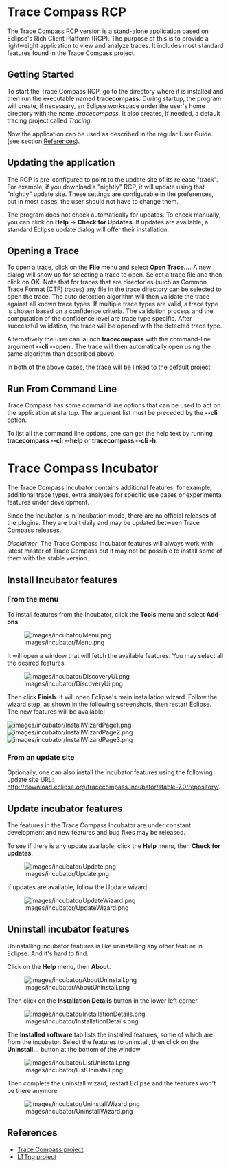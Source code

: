 
= Trace Compass RCP =

The Trace Compass RCP version is a stand-alone application based on Eclipse's
Rich Client Platform (RCP). The purpose of this is to provide a lightweight
application to view and analyze traces. It includes most standard features found
in the Trace Compass project.

== Getting Started ==

To start the Trace Compass RCP, go to the directory where it is installed and
then run the executable named '''tracecompass'''. During startup, the program
will create, if necessary, an Eclipse workspace under the user's home directory
with the name ''.tracecompass''. It also creates, if needed, a default tracing
project called ''Tracing''.

Now the application can be used as described in the regular User Guide. (see
section [[#References | References]]).

== Updating the application ==

The RCP is pre-configured to point to the update site of its release "track".
For example, if you download a "nightly" RCP, it will update using that
"nightly" update site. These settings are configurable in the preferences, but
in most cases, the user should not have to change them.

The program does not check automatically for updates. To check manually, you can
click on '''Help''' -> '''Check for Updates'''. If updates are available, a
standard Eclipse update dialog will offer their installation.

== Opening a Trace ==

To open a trace, click on the '''File''' menu and select '''Open Trace...'''.
A new dialog will show up for selecting a trace to open. Select a trace file
and then click on '''OK'''. Note that for traces that are directories
(such as Common Trace Format (CTF) traces) any file in the trace directory can
be selected to open the trace. The auto detection algorithm will then validate
the trace against all known trace types. If multiple trace types are valid, a
trace type is chosen based on a confidence criteria. The validation process and
the computation of the confidence level are trace type specific. After
successful validation, the trace will be opened with the detected trace type.

Alternatively the user can launch '''tracecompass''' with the command-line
argument '''--cli --open <trace-path>'''. The trace will then automatically open 
using the same algorithm than described above.

In both of the above cases, the trace will be linked to the default project.

== Run From Command Line ==

Trace Compass has some command line options that can be used to act on the application at startup. The argument list must be preceded by the '''--cli''' option.

To list all the command line options, one can get the help text by running '''tracecompass --cli --help''' or '''tracecompass --cli -h'''.

= Trace Compass Incubator =

The Trace Compass Incubator contains additional features, for example, additional trace types, extra analyses for specific use cases or experimental features under development.

Since the Incubator is in Incubation mode, there are no official releases of the plugins. They are built daily and may be updated between Trace Compass releases.

''Disclaimer'': The Trace Compass Incubator features will always work with latest master of Trace Compass but it may not be possible to install some of them with the stable version.

== Install Incubator features ==

=== From the menu ===

To install features from the Incubator, click the '''Tools''' menu and select '''Add-ons'''

[[Image:images/incubator/Menu.png]]

It will open a window that will fetch the available features. You may select all the desired features.

[[Image:images/incubator/DiscoveryUi.png]]

Then click '''Finish'''. It will open Eclipse's main installation wizard. Follow the wizard step, as shown in the following screenshots, then restart Eclipse. The new features will be available!

[[Image:images/incubator/InstallWizardPage1.png]]
[[Image:images/incubator/InstallWizardPage2.png]]
[[Image:images/incubator/InstallWizardPage3.png]]

=== From an update site ===

Optionally, one can also install the incubator features using the following update site URL: http://download.eclipse.org/tracecompass.incubator/stable-7.0/repository/.

== Update incubator features ==

The features in the Trace Compass Incubator are under constant development and new features and bug fixes may be released.

To see if there is any update available, click the '''Help''' menu, then '''Check for updates'''. 

[[Image:images/incubator/Update.png]]

If updates are available, follow the Update wizard.

[[Image:images/incubator/UpdateWizard.png]]

== Uninstall incubator features ==

Uninstalling incubator features is like uninstalling any other feature in Eclipse. And it's hard to find.

Click on the '''Help''' menu, then '''About'''.

[[Image:images/incubator/AboutUninstall.png]]

Then click on the '''Installation Details''' button in the lower left corner.

[[Image:images/incubator/InstallationDetails.png]]

The '''Installed software''' tab lists the installed features, some of which are from the incubator. Select the features to uninstall, then click on the '''Uninstall...''' button at the bottom of the window

[[Image:images/incubator/ListUninstall.png]]

Then complete the uninstall wizard, restart Eclipse and the features won't be there anymore.

[[Image:images/incubator/UninstallWizard.png]]

== References ==

* [http://www.eclipse.org/tracecompass Trace Compass project]
* [http://www.lttng.org/ LTTng project]

